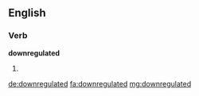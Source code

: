 ==English==

===Verb===
'''downregulated'''

# {{en-past of|downregulate}}

[[de:downregulated]]
[[fa:downregulated]]
[[mg:downregulated]]